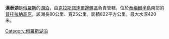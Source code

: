 '''漢泰湖'''是[[俄羅斯|俄羅斯]]的[[湖泊|湖泊]]，由[[克拉斯諾達爾邊疆區|克拉斯諾達爾邊疆區]]負責管轄，位於[[泰梅爾半島|泰梅爾半島]]南部的[[普托拉納高原|普托拉納高原]]，該湖長80公里、寬25公里，面積822平方公里，最大水深420米。

{{Russia-geo-stub}}

[[Category:俄羅斯湖泊|Category:俄羅斯湖泊]]